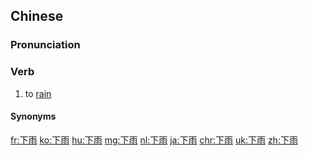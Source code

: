 ==Chinese==
{{zh-forms}}

===Pronunciation===
{{zh-pron
|m=xiàyǔ
|c=haa6 jyu5
|ma=y
|cat=v
}}

===Verb===
{{zh-verb}}

# to [[rain]]
#: {{zh-x|為什麼 下雨天 路上 有 很多 蚯蚓 呢？|Why are there so many earthworms on the road when it '''rains'''?}}

====Synonyms====
{{zh-dial}}

[[fr:下雨]]
[[ko:下雨]]
[[hu:下雨]]
[[mg:下雨]]
[[nl:下雨]]
[[ja:下雨]]
[[chr:下雨]]
[[uk:下雨]]
[[zh:下雨]]